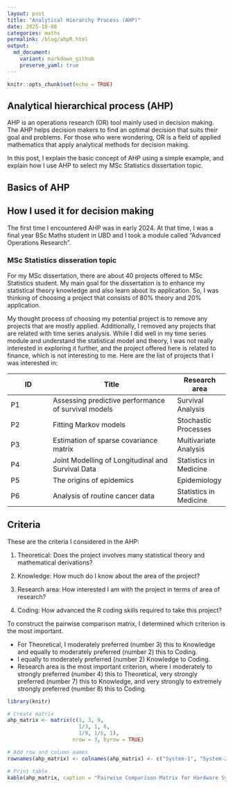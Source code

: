```yaml
---
layout: post
title: "Analytical Hierarchy Process (AHP)"
date: 2025-10-08
categories: maths
permalink: /blog/ahpR.html
output:
  md_document:
    variant: markdown_github
    preserve_yaml: true
---
```


```r
knitr::opts_chunk$set(echo = TRUE)
```

## Analytical hierarchical process (AHP)

AHP is an operations research (OR) tool mainly used in decision making. The AHP helps decision makers to find an optimal decision that suits their goal and problems. For those who were wondering, OR is a field of applied mathematics that apply analytical methods for decision making.

In this post, I explain the basic concept of AHP using a simple example, and explain how I use AHP to select my MSc Statistics dissertation topic.

## Basics of AHP

## How I used it for decision making

The first time I encountered AHP was in early 2024. At that time, I was a final year BSc Maths student in UBD and I took a module called "Advanced Operations Research".

### MSc Statistics disseration topic

For my MSc dissertation, there are about 40 projects offered to MSc Statistics student. My main goal for the dissertation is to enhance my statistical theory knowledge and also learn about its application. So, I was thinking of choosing a project that consists of 80% theory and 20% application.

My thought process of choosing my potential project is to remove any projects that are mostly applied. Additionally, I removed any projects that are related with time series analysis. While I did well in my time series module and understand the statistical model and theory, I was not really interested in exploring it further, and the project offered here is related to finance, which is not interesting to me. Here are the list of projects that I was interested in:

| ID  | Title                                               | Research area          |
|--------------|-----------------------------------------|-----------------|
| P1  | Assessing predictive performance of survival models | Survival Analysis      |
| P2  | Fitting Markov models                               | Stochastic Processes   |
| P3  | Estimation of sparse covariance matrix              | Multivariate Analysis  |
| P4  | Joint Modelling of Longitudinal and Survival Data   | Statistics in Medicine |
| P5  | The origins of epidemics                            | Epidemiology           |
| P6  | Analysis of routine cancer data                     | Statistics in Medicine |

## Criteria

These are the criteria I considered in the AHP:

1)  Theoretical: Does the project involves many statistical theory and mathematical derivations?

2)  Knowledge: How much do I know about the area of the project?

3)  Research area: How interested I am with the project in terms of area of research?

4)  Coding: How advanced the R coding skills required to take this project?

To construct the pairwise comparison matrix, I determined which criterion is the most important.

-   For Theoretical, I moderately preferred (number 3) this to Knowledge and equally to moderately preferred (number 2) this to Coding.
-   I equally to moderately preferred (number 2) Knowledge to Coding.
-   Research area is the most important criterion, where I moderately to strongly preferred (number 4) this to Theoretical, very strongly preferred (number 7) this to Knowledge, and very strongly to extremely strongly preferred (number 8) this to Coding.

```r
library(knitr)

# Create matrix
ahp_matrix <- matrix(c(1, 3, 9,
                       1/3, 1, 6,
                       1/9, 1/6, 1),
                     nrow = 3, byrow = TRUE)

# Add row and column names
rownames(ahp_matrix) <- colnames(ahp_matrix) <- c("System-1", "System-2", "System-3")

# Print table
kable(ahp_matrix, caption = "Pairwise Comparison Matrix for Hardware Systems")
```

